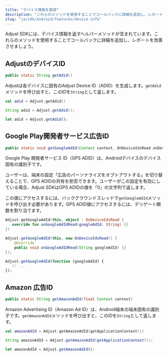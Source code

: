 ```yaml
---
title: "デバイス情報を取得"
description: "これらのメソッドを使用することでコールバックに詳細を追加し、レポートを改善させましょう。"
slug: "ja/sdk/android/features/device-info"
---
```


Adjust SDKには、デバイス情報を返すヘルパーメソッドが含まれています。これらのメソッドを使用することでコールバックに詳細を追加し、レポートを改善させましょう。

## AdjustのデバイスID

```java
public static String getAdid()
```

Adjustは各デバイスに固有のAdjust Device ID（ADID）を生成します。`getAdid`メソッドを呼び出すと、このIDを`String`として返します。

<Tabs>
 <Tab title="Kotlin" sync="kotlin">

```kotlin
val adid = Adjust.getAdid()
```

</Tab>
<Tab title="Java" sync="java" >

```java
String adid = Adjust.getAdid();
```

</Tab>
<Tab title="Javascript" sync="js" >

```js
let adid = Adjust.getAdid();
```

</Tab>
</Tabs>

## Google Play開発者サービス広告ID

```java
public static void getGoogleAdId(Context context, OnDeviceIdsRead onDeviceIdRead)
```

Google Play 開発者サービス ID（GPS ADID）は、Androidデバイスのデバイス固有の識別子です。

ユーザーは、端末の設定「広告のパーソナライズをオプトアウトする」を切り替えることで、GPS ADIDの共有を拒否できます。ユーザーがこの設定を有効にしている場合、Adjust SDKはGPS ADIDの値を「0」の文字列で返します。

この値にアクセスするには、バックグラウンドスレッドで`getGoogleAdId`メソッドを呼び出す必要があります。GPS ADID値にアクセスするには、デリゲート関数を割り当てます。

<Tabs>
 <Tab title="Kotlin" sync="kotlin">

```kotlin
Adjust.getGoogleAdId(this, object : OnDeviceIdsRead {
   override fun onGoogleAdIdRead(googleAdId: String) {}
})
```

</Tab>
<Tab title="Java" sync="java" >

```java
Adjust.getGoogleAdId(this, new OnDeviceIdsRead() {
    @Override
    public void onGoogleAdIdRead(String googleAdId) {}
});
```

</Tab>
<Tab title="Javascript" sync="js" >

```js
Adjust.getGoogleAdId(function (googleAdId) {
   // ...
});
```

</Tab>
</Tabs>

## Amazon 広告ID

```java
public static String getAmazonAdId(final Context context)
```

Amazon Advertising ID（Amazon Ad ID）は、Android端末の端末固有の識別子です。`getAmazonAdId`メソッドを呼び出すと、このIDを`String`として返します。

<Tabs>
 <Tab title="Kotlin" sync="kotlin">

```kotlin
val amazonAdId = Adjust.getAmazonAdId(getApplicationContext())
```

</Tab>
<Tab title="Java" sync="java" >

```java
String amazonAdId = Adjust.getAmazonAdId(getApplicationContext());
```

</Tab>
<Tab title="Javascript" sync="js" >

```js
let amazonAdId = Adjust.getAmazonAdId();
```

</Tab>
</Tabs>
